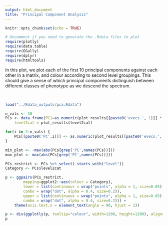 ```yaml
---
output: html_document
title: "Principal Component Analysis"
---
```


```r
knitr::opts_chunk$set(echo = TRUE)

# Uncomment if you need to generate the .Rdata files to plot
require(plotly)
require(data.table)
require(GGally)
require(dplyr)
require(htmltools)

```

In this plot, we plot each of the first 10 principal components against each other in a matrix, and colour according to second level groupings. This should give a sense of which principal components distinguish between different classes of phenotype as we descend the spectrum.


<br>

</div>

```r

load("../Rdata_outputs/pca.Rdata")

n_vals <- 10
PCs <- data.frame(PC1=as.numeric(plot_results[[paste0('evecs.', 1)]] * sqrt(plot_results[['evals']][1])),
	level2cat = plot_results$level2cat)

for(i in 2:n_vals) {
	PCs[[paste0('PC',i)]] <- as.numeric(plot_results[[paste0('evecs.', i)]] * sqrt(plot_results[['evals']][i]))
}

min_plot <- -max(abs(PCs[grep('PC',names(PCs))]))
max_plot <- max(abs(PCs[grep('PC',names(PCs))]))

PCs_restrict <- PCs %>% select(-starts_with("level"))
Category <- PCs$level2cat

p <- ggpairs(PCs_restrict,
		mapping=ggplot2::aes(colour = Category),
		lower = list(continuous = wrap("points", alpha = 1, size=0.05), 
        combo = wrap("dot", alpha = 0.4, size=0.2)),
        upper = list(continuous = wrap("points", alpha = 1, size=0.05), 
        combo = wrap("dot", alpha = 0.4, size=0.2))) + 
	theme(axis.text.x = element_text(angle = 90, hjust = 1))

p <- div(ggplotly(p, tooltip="colour", width=1200, height=1200), align='center')
p

```
